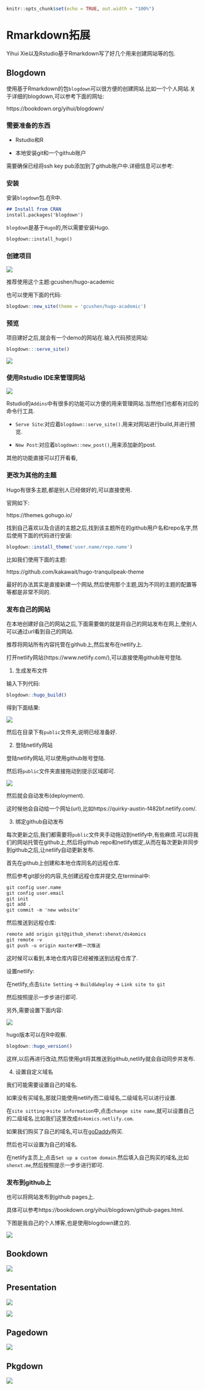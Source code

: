```r
knitr::opts_chunk$set(echo = TRUE, out.width = "100%")
```

# Rmarkdown拓展 {#rmarkdown_beyond}

Yihui Xie以及Rstudio基于Rmarkdown写了好几个用来创建网站等的包.

## Blogdown

使用基于Rmarkdown的包`blogdown`可以很方便的创建网站.比如一个个人网站.关于详细的blogdown,可以参考下面的网址:

https://bookdown.org/yihui/blogdown/

### 需要准备的东西

* Rstudio和R

* 本地安装git和一个github账户

需要确保已经将ssh key pub添加到了github账户中.详细信息可以参考:


### 安装

安装`blogdown`包.在R中.

```markdown
## Install from CRAN
install.packages('blogdown')
```

`blogdown`是基于`Hugo`的,所以需要安装Hugo.

```markdown
blogdown::install_hugo()
```

### 创建项目

![](images/Screen Shot 2020-03-15 at 11.08.43 AM.png)

推荐使用这个主题:gcushen/hugo-academic

也可以使用下面的代码:

```r
blogdown::new_site(theme = 'gcushen/hugo-academic')
```

### 预览

项目建好之后,就会有一个demo的网站在.输入代码预览网站:

```r
blogdown:::serve_site()
```

![](images/Screen Shot 2020-03-15 at 1.19.51 PM.png)

### 使用Rstudio IDE来管理网站

![](images/Screen Shot 2020-03-15 at 12.08.21 PM.png)

Rstudio的`Addins`中有很多的功能可以方便的用来管理网站.当然他们也都有对应的命令行工具.

* `Serve Site`:对应着`blogdown::serve_site()`.用来对网站进行build,并进行预览.

* `New Post`:对应着`blogdown::new_post()`,用来添加新的post.

其他的功能直接可以打开看看,

### 更改为其他的主题

Hugo有很多主题,都是别人已经做好的,可以直接使用.

官网如下:

https://themes.gohugo.io/

找到自己喜欢以及合适的主题之后,找到该主题所在的github用户名和repo名字,然后使用下面的代码进行安装:

```r
blogdown::install_theme('user.name/repo.name')
```

比如我们使用下面的主题:

https://github.com/kakawait/hugo-tranquilpeak-theme

最好的办法其实是直接新建一个网站,然后使用那个主题,因为不同的主题的配置等等都是非常不同的.

### 发布自己的网站

在本地创建好自己的网站之后,下面需要做的就是将自己的网站发布在网上,使别人可以通过url看到自己的网站.

推荐将网站所有内容托管在github上,然后发布在netlify上.

打开netlify网站(https://www.netlify.com/),可以直接使用github账号登陆.

1. 生成发布文件

输入下列代码:

```r
blogdown::hugo_build()
```

得到下面结果:

![](images/Screen Shot 2020-03-15 at 1.22.59 PM.png)

然后在目录下有`public`文件夹,说明已经准备好.

2. 登陆netlify网站

登陆netlify网站,可以使用github账号登陆.

然后将`public`文件夹直接拖动到提示区域即可.

![](images/Screen Shot 2020-03-15 at 1.27.38 PM.png)

然后就会自动发布(deployment).

这时候他会自动给一个网址(url),比如https://quirky-austin-f482bf.netlify.com/.

3. 绑定github自动发布

每次更新之后,我们都需要将`public`文件夹手动拖动到netlify中,有些麻烦.可以将我们的网站托管在github上,然后将github repo和netlify绑定,从而在每次更新并同步到github之后,让netlify自动更新发布.

首先在github上创建和本地仓库同名的远程仓库.

然后参考git部分的内容,先创建远程仓库并提交,在terminal中:

```markdown
git config user.name
git config user.email
git init
git add .
git commit -m 'new website'
```

然后推送到远程仓库:

```markdown
remote add origin git@github_shenxt:shenxt/ds4omics
git remote -v
git push -u origin master#第一次推送
```

这时候可以看到,本地仓库内容已经被推送到远程仓库了.

设置netlify:

在netlify,点击`Site Setting` -> `Build&deploy` -> `Link site to git`

然后按照提示一步步进行即可.

另外,需要设置下面内容:

![](images/Screen Shot 2020-03-15 at 2.00.24 PM.png)

hugo版本可以在R中观察.

```r
blogdown::hugo_version()
```


这样,以后再进行改动,然后使用git将其推送到github,netlify就会自动同步并发布.

4. 设置自定义域名

我们可能需要设置自己的域名.

如果没有买域名,那就只能使用netlify而二级域名,二级域名可以进行设置.

在`site sitting`->`site information`中,点击`change site name`,就可以设置自己的二级域名.比如我们这里改成`ds4omics.netlify.com`.

如果我们购买了自己的域名,可以在[goDaddy](https://www.godaddy.com/offers/domains/noprice?isc=goodbr01&gclid=Cj0KCQjwpLfzBRCRARIsAHuj6qXFolBcCQVKrRZVwzZkywSjzrq1XCq1UoWMls8jdYX-gnfVSNyhiVgaAuKCEALw_wcB&gclsrc=aw.ds)购买.

然后也可以设置为自己的域名.

在netlify主页上,点击`Set up a custom domain`.然后填入自己购买的域名,比如`shenxt.me`,然后按照提示一步步进行即可.


### 发布到github上

也可以将网站发布到github pages上.

具体可以参考https://bookdown.org/yihui/blogdown/github-pages.html.

下图是我自己的个人博客,也是使用blogdown建立的.

![](images/Screen Shot 2020-03-14 at 10.52.48 PM.png)

## Bookdown

![](images/Screen Shot 2020-03-14 at 10.54.49 PM.png)

## Presentation

![](images/Screen Shot 2020-03-14 at 11.00.46 PM.png)

![](images/Screen Shot 2020-03-14 at 11.01.20 PM.png)

## Pagedown

![](images/Screen Shot 2020-03-14 at 11.03.05 PM.png)

## Pkgdown

![](images/Screen Shot 2020-03-14 at 11.03.59 PM.png)